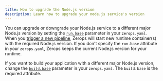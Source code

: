 ```yaml
---
title: How to upgrade the Node.js version
description: Learn how to upgrade your node.js service's version
---
```


You can upgrade or downgrade your Node.js service to a different major Node.js version by setting the <a href="/nodejs/how-to/build-pipeline#base-1">`run.base`</a> parameter in your `zerops.yaml`. When you [trigger a new pipeline](/nodejs/how-to/trigger-pipeline), Zerops will start new runtime container(s) with the required Node.js version. If you don't specify the `run.base` attribute in your `zerops.yaml`, Zerops keeps the current Node.js version for your runtime.

If you want to build your application with a different major Node.js version, change the <a href="/nodejs/how-to/build-pipeline#base">`build.base`</a> parameter in your `zerops.yaml`. The `build.base` is the required attribute.
